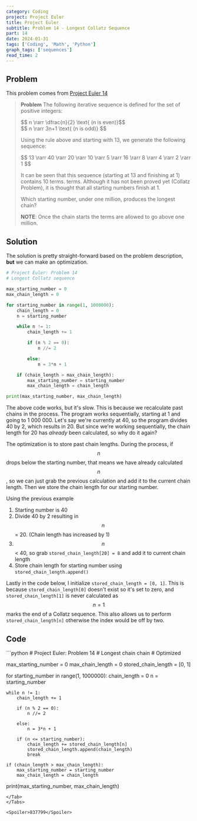 ```yaml
---
category: Coding
project: Project Euler
title: Project Euler
subtitle: Problem 14 - Longest Collatz Sequence
part: 14
date: 2024-01-31
tags: ['Coding', 'Math', 'Python']
graph_tags: ['sequences']
read_time: 2
---
```



## Problem

This problem comes from [Project Euler 14](https://projecteuler.net/problem=14)


> **Problem**
> The following iterative sequence is defined for the set of positive integers:
>
> <div class="text-center py-4">$$ n \rarr \dfrac{n}{2} \text{  (n is even)}$$</div>
>
> <div class="text-center py-4">$$ n \rarr 3n+1 \text{  (n is odd)} $$</div>
>
> Using the rule above and starting with 13, we generate the following sequence:
>
> <div class="text-center py-4">$$ 13 \rarr 40 \rarr 20 \rarr 10 \rarr 5 \rarr 16 \rarr 8 \rarr 4 \rarr 2 \rarr 1 $$</div>
>
> It can be seen that this sequence (starting at 13 and finishing at 1) contains 10 terms. terms. Although it has not been proved yet (Collatz Problem), it is thought that all starting numbers finish at 1.
>
> Which starting number, under one million, produces the longest chain?
>
> **NOTE**: Once the chain starts the terms are allowed to go above one million.


## Solution

The solution is pretty straight-forward based on the problem description, **but** we can make an optimization.

```python
# Project Euler: Problem 14
# Longest Collatz sequence

max_starting_number = 0
max_chain_length = 0

for starting_number in range(1, 1000000):
    chain_length = 0
    n = starting_number

    while n != 1:
        chain_length += 1

        if (n % 2 == 0):
            n //= 2

        else:
            n = 3*n + 1

    if (chain_length > max_chain_length):
        max_starting_number = starting_number
        max_chain_length = chain_length

print(max_starting_number, max_chain_length)
```

The above code works, but it's slow. This is because we recalculate past chains in the process. The program works sequentially, starting at 1 and going to 1 000 000.
Let's say we're currently at 40, so the program divides 40 by 2, which results in 20. 
But since we're working sequentially, the chain length for 20 has _already_ been calculated, so why do it again?

The optimization is to store past chain lengths. During the process, if $$ n$$ drops below the starting number, that means we have already calculated $$ n$$, so we can just grab the previous calculation and add it to the current chain length. Then we store the chain length for our starting number.

Using the previous example

1. Starting number is 40
2. Divide 40 by 2 resulting in $$ n$$ = 20. (Chain length has increased by 1)
3. $$ n$$ < 40, so grab `stored_chain_length[20] = 8` and add it to current chain length
4. Store chain length for starting number using `stored_chain_length.append()`

Lastly in the code below, I initialize `stored_chain_length = [0, 1]`. This is because `stored_chain_length[0]` doesn't exist so it's set to zero, and `stored_chain_length[1]` is never calculated as $$ n = 1$$ marks the end of a Collatz sequence. This also allows us to perform `stored_chain_length[n]` otherwise the index would be off by two.

## Code

<Tabs>
<Tab name="problem14.py" checked="checked">
```python
# Project Euler: Problem 14
# Longest chain chain
# Optimized

max_starting_number = 0
max_chain_length = 0
stored_chain_length = [0, 1]

for starting_number in range(1, 1000000):
    chain_length = 0
    n = starting_number

    while n != 1:
        chain_length += 1

        if (n % 2 == 0):
            n //= 2

        else:
            n = 3*n + 1

        if (n <= starting_number):
            chain_length += stored_chain_length[n]
            stored_chain_length.append(chain_length)
            break

    if (chain_length > max_chain_length):
        max_starting_number = starting_number
        max_chain_length = chain_length

print(max_starting_number, max_chain_length)
```
</Tab>
</Tabs>

<Spoiler>837799</Spoiler>